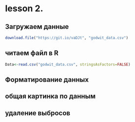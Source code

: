 # lesson 2.
## Загружаем данные

```r
download.file("https://git.io/vaDJt", "godwit_data.csv")
```
## читаем файл в R
```r
Data<-read.csv("godwit_data.csv", stringsAsFactors=FALSE)
```
## Форматирование данных

## общая картинка по данным

## удаление выбросов


